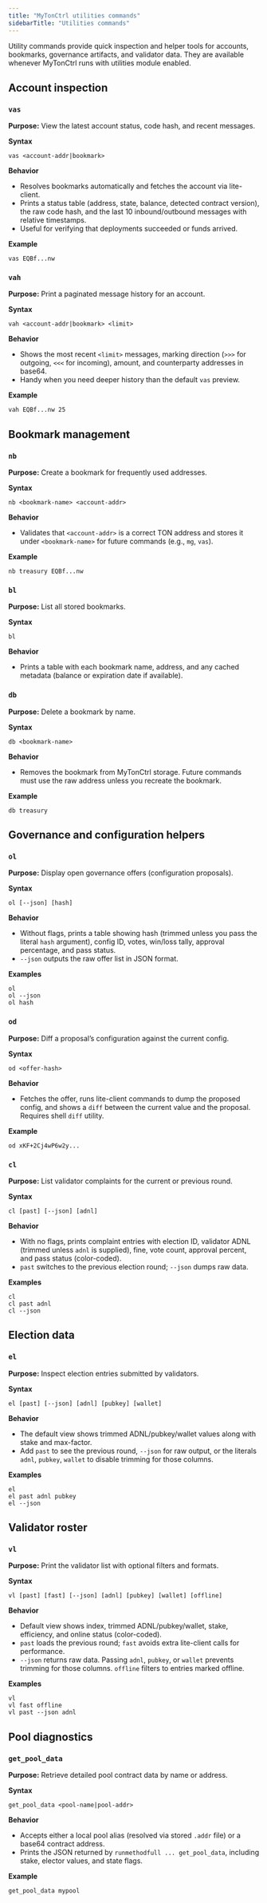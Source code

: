 ```yaml
---
title: "MyTonCtrl utilities commands"
sidebarTitle: "Utilities commands"
---
```


Utility commands provide quick inspection and helper tools for accounts, bookmarks, governance artifacts, and validator data. They are available whenever MyTonCtrl runs with utilities module enabled.

## Account inspection

### `vas`
**Purpose:** View the latest account status, code hash, and recent messages.

**Syntax**
```mytonctrl
vas <account-addr|bookmark>
```

**Behavior**
- Resolves bookmarks automatically and fetches the account via lite-client.
- Prints a status table (address, state, balance, detected contract version), the raw code hash, and the last 10 inbound/outbound messages with relative timestamps.
- Useful for verifying that deployments succeeded or funds arrived.

**Example**
```mytonctrl
vas EQBf...nw
```

### `vah`
**Purpose:** Print a paginated message history for an account.

**Syntax**
```mytonctrl
vah <account-addr|bookmark> <limit>
```

**Behavior**
- Shows the most recent `<limit>` messages, marking direction (`>>>` for outgoing, `<<<` for incoming), amount, and counterparty addresses in base64.
- Handy when you need deeper history than the default `vas` preview.

**Example**
```mytonctrl
vah EQBf...nw 25
```

## Bookmark management

### `nb`
**Purpose:** Create a bookmark for frequently used addresses.

**Syntax**
```mytonctrl
nb <bookmark-name> <account-addr>
```

**Behavior**
- Validates that `<account-addr>` is a correct TON address and stores it under `<bookmark-name>` for future commands (e.g., `mg`, `vas`).

**Example**
```mytonctrl
nb treasury EQBf...nw
```

### `bl`
**Purpose:** List all stored bookmarks.

**Syntax**
```mytonctrl
bl
```

**Behavior**
- Prints a table with each bookmark name, address, and any cached metadata (balance or expiration date if available).


### `db`
**Purpose:** Delete a bookmark by name.

**Syntax**
```mytonctrl
db <bookmark-name>
```

**Behavior**
- Removes the bookmark from MyTonCtrl storage. Future commands must use the raw address unless you recreate the bookmark.

**Example**
```mytonctrl
db treasury
```

## Governance and configuration helpers

### `ol`
**Purpose:** Display open governance offers (configuration proposals).

**Syntax**
```mytonctrl
ol [--json] [hash]
```

**Behavior**
- Without flags, prints a table showing hash (trimmed unless you pass the literal `hash` argument), config ID, votes, win/loss tally, approval percentage, and pass status.
- `--json` outputs the raw offer list in JSON format.

**Examples**
```mytonctrl
ol
ol --json
ol hash
```

### `od`
**Purpose:** Diff a proposal’s configuration against the current config.

**Syntax**
```mytonctrl
od <offer-hash>
```

**Behavior**
- Fetches the offer, runs lite-client commands to dump the proposed config, and shows a `diff` between the current value and the proposal. Requires shell `diff` utility.

**Example**
```mytonctrl
od xKF+2Cj4wP6w2y...
```

### `cl`
**Purpose:** List validator complaints for the current or previous round.

**Syntax**
```mytonctrl
cl [past] [--json] [adnl]
```

**Behavior**
- With no flags, prints complaint entries with election ID, validator ADNL (trimmed unless `adnl` is supplied), fine, vote count, approval percent, and pass status (color-coded).
- `past` switches to the previous election round; `--json` dumps raw data.

**Examples**
```mytonctrl
cl
cl past adnl
cl --json
```

## Election data

### `el`
**Purpose:** Inspect election entries submitted by validators.

**Syntax**
```mytonctrl
el [past] [--json] [adnl] [pubkey] [wallet]
```

**Behavior**
- The default view shows trimmed ADNL/pubkey/wallet values along with stake and max-factor.
- Add `past` to see the previous round, `--json` for raw output, or the literals `adnl`, `pubkey`, `wallet` to disable trimming for those columns.

**Examples**
```mytonctrl
el
el past adnl pubkey
el --json
```

## Validator roster

### `vl`
**Purpose:** Print the validator list with optional filters and formats.

**Syntax**
```mytonctrl
vl [past] [fast] [--json] [adnl] [pubkey] [wallet] [offline]
```

**Behavior**
- Default view shows index, trimmed ADNL/pubkey/wallet, stake, efficiency, and online status (color-coded).
- `past` loads the previous round; `fast` avoids extra lite-client calls for performance.
- `--json` returns raw data. Passing `adnl`, `pubkey`, or `wallet` prevents trimming for those columns. `offline` filters to entries marked offline.

**Examples**
```mytonctrl
vl
vl fast offline
vl past --json adnl
```

## Pool diagnostics

### `get_pool_data`
**Purpose:** Retrieve detailed pool contract data by name or address.

**Syntax**
```mytonctrl
get_pool_data <pool-name|pool-addr>
```

**Behavior**
- Accepts either a local pool alias (resolved via stored `.addr` file) or a base64 contract address.
- Prints the JSON returned by `runmethodfull ... get_pool_data`, including stake, elector values, and state flags.

**Example**
```mytonctrl
get_pool_data mypool
```
